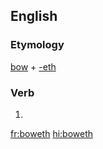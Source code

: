 ==English==

===Etymology===
[[bow]] + [[-eth]]

===Verb===
{{head|en|verb form}}

# {{en-archaic third-person singular of|bow}}

[[fr:boweth]]
[[hi:boweth]]